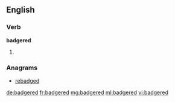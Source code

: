 ==English==

===Verb===
'''badgered'''

# {{past of|[[badger]]}}

===Anagrams===
* [[rebadged#English|rebadged]]

[[de:badgered]]
[[fr:badgered]]
[[mg:badgered]]
[[ml:badgered]]
[[vi:badgered]]